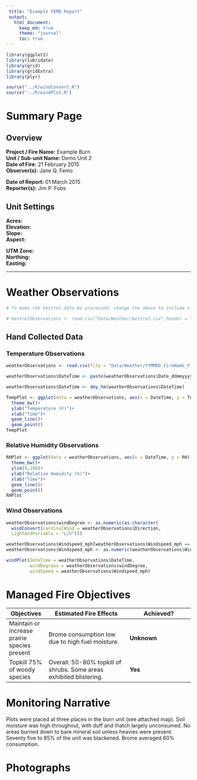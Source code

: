 ```yaml
---
 title: "Example FEMO Report"
 output: 
   html_document:
     keep_md: true
     theme: "journal"
     toc: true
---
```

```r
library(ggplot2)
library(lubridate)
library(grid)
library(gridExtra)
library(plyr)

source("../R/windConvert.R")
source("../R/windPlot.R")


```


# Summary Page

## Overview

<!-- Make sure to include two spaces after each item to create a line break. -->

**Project / Fire Name:**  Example Burn  
**Unit / Sub-unit Name:**  Demo Unit 2  
**Date of Fire:**  21 February 2015  
**Observer(s):**  Jane Q. Femo  
  
    
**Date of Report:**  01 March 2015  
**Reporter(s):**  Jim P. Fobs  

## Unit Settings

**Acres:**  
**Elevation:**  
**Slope:**  
**Aspect:**  
  
  
**UTM Zone:**  
**Northing:**  
**Easting:**  

********
# Weather Observations

<!-- ## Kestrel Data  -->
<!-- The line above will control whether kestrel data is include as a header.  -->
<!--  Remove the brackets to make it appear.                                   -->

```r
# To make the kestrel data be processed, change the above to include = TRUE.

# kestrelObservations <- read.csv("Data/Weather/kestrel.csv",header = TRUE, skip = 1)

```

## Hand Collected Data

### Temperature Observations

```r

weatherObservations <- read.csv(file = "Data/Weather/YYMMDD_FireName_FirelineWeatherObservations.csv", skip = 1)

weatherObservations$DateTime <- paste(weatherObservations$Date_ddmmyyyy," ",weatherObservations$Time_hhmm)

weatherObservations$DateTime <- dmy_hm(weatherObservations$DateTime)
```

```r
TempPlot <- ggplot(data = weatherObservations, aes(x = DateTime, y = Temperature_F))+
  theme_bw()+
  ylab("Temperature (F)")+
  xlab("Time")+
  geom_line()+
  geom_point()
TempPlot
```

### Relative Humidity Observations

```r
RHPlot <- ggplot(data = weatherObservations, aes(x = DateTime, y = RH))+
  theme_bw()+
  ylim(0,100)+
  ylab("Relative Humidity (%)")+
  xlab("Time")+
  geom_line()+
  geom_point()
RHPlot
```

### Wind Observations

```r
weatherObservations$windDegree <- as.numeric(as.character(
  windConvert(cardinalWind = weatherObservations$Direction,
  LightAndVariable = "L/V")))

weatherObservations$Windspeed_mph[weatherObservations$Windspeed_mph == "L/V"] <- NA
weatherObservations$Windspeed_mph <- as.numeric(weatherObservations$Windspeed_mph)

windPlot(DateTime = weatherObservations$DateTime,
         windDegrees = weatherObservations$windDegree,
         windSpeed = weatherObservations$Windspeed_mph)
```

# Managed Fire Objectives

  Objectives  | Estimated Fire Effects     |      Achieved?
--------------|----------------------------|----------------------
Maintain or increase prairie species present | Brome consumption low due to high fuel moisture.| **Unknown**
Topkill 75% of woody species | Overall: 50-80% topkill of shrubs. Some areas exhibited blistering. | **Yes**


# Monitoring Narrative

Plots were placed at three places in the burn unit (see attached map).  Soil moisture was high throughout, with duff and thatch largely unconsumed.  No areas burned down to bare mineral soil unless heavies were present.  Seventy five to 85% of the unit was blackened.  Brome averaged 60% consumption.

# Photographs
